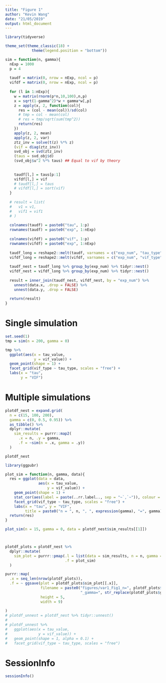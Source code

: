 ```yaml
---
title: "Figure 1"
author: "Kevin Wang"
date: "21/05/2019"
output: html_document
---
```


```r
library(tidyverse)

theme_set(theme_classic(18) +
            theme(legend.position = "bottom"))
```





```r
sim = function(n, gamma){
  nExp = 1000
  p = 4
  
  taudf = matrix(0, nrow = nExp, ncol = p)
  vifdf = matrix(0, nrow = nExp, ncol = p)
  
  for (l in 1:nExp){
    w = matrix(rnorm(p*n,10,100),n,p)
    x = sqrt(1-gamma^2)*w + gamma*w[,p]
    z = apply(x, 2, function(col){
      res = (col - mean(col))/sd(col)
      # tmp = col - mean(col)
      # res = tmp/sqrt(sum(tmp^2))
      return(res)
    })
    apply(z, 2, mean)
    apply(z, 2, var)
    ztz_inv = solve(t(z) %*% z)
    (vif = diag(ztz_inv))
    svd_obj = svd(ztz_inv)
    (taus = svd_obj$d)
    (svd_obj$u^2 %*% taus) ## Equal to vif by theory
    
    
    taudf[l,] = taus[p:1]
    vifdf[l,] = vif    
    # taudf[l,] = taus
    # vifdf[l,] = sort(vif)
  }
  
  # result = list(
  #   v1 = v1, 
  #   vif1 = vif1
  # )
  
  colnames(taudf) = paste0("tau", 1:p)
  rownames(taudf) = paste0("exp", 1:nExp)
  
  colnames(vifdf) = paste0("vif", 1:p)
  rownames(vifdf) = paste0("exp", 1:nExp)
  
  taudf_long = reshape2::melt(taudf, varnames = c("exp_num", "tau_type"), value.name = "tau_value") %>% tibble::as_tibble()
  vifdf_long = reshape2::melt(vifdf, varnames = c("exp_num", "vif_type"), value.name = "vif_value") %>% tibble::as_tibble()
  
  taudf_nest = taudf_long %>% group_by(exp_num) %>% tidyr::nest()
  vifdf_nest = vifdf_long %>% group_by(exp_num) %>% tidyr::nest()
  
  result = inner_join(taudf_nest, vifdf_nest, by = "exp_num") %>% 
    unnest(data.x, .drop = FALSE) %>% 
    unnest(data.y, .drop = FALSE)
  
  return(result)
}
```


# Single simulation
```r
set.seed(1)
tmp = sim(n = 200, gamma = 0)

tmp %>% 
  ggplot(aes(x = tau_value, 
             y = vif_value)) +
  geom_point(shape = 1) +
  facet_grid(vif_type ~ tau_type, scales = "free") +
  labs(x = "tau", 
       y = "VIF")
```


# Multiple simulations
```r
plotdf_nest = expand.grid(
  n = c(15, 100, 200), 
  gamma = c(0, 0.5, 0.95)) %>% 
  as_tibble() %>% 
  dplyr::mutate(
    sim_results = purrr::map2(
      .x = n, .y = gamma, 
      .f = ~sim(n = .x, gamma = .y))
  )

plotdf_nest

library(ggpubr)

plot_sim = function(n, gamma, data){
  res = ggplot(data = data, 
               aes(x = tau_value, 
                   y = vif_value)) +
    geom_point(shape = 1) +
    stat_cor(aes(label = paste(..rr.label.., sep = "~`,`~")), colour = "red") +
    facet_grid(vif_type ~ tau_type, scales = "free") +
    labs(x = "tau", y = "VIF", 
         title = paste0("n = ", n, ", ", expression(gamma), "=", gamma))
  return(res)
}

plot_sim(n = 15, gamma = 0, data = plotdf_nest$sim_results[[1]])



plotdf_plots = plotdf_nest %>% 
  dplyr::mutate(
    sim_plot = purrr::pmap(.l = list(data = sim_results, n = n, gamma = gamma), 
                           .f = plot_sim)
  )

purrr::map(
  .x = seq_len(nrow(plotdf_plots)), 
  .f = ~ ggsave(plot = plotdf_plots$sim_plot[[.x]], 
                filename = paste0("figures/var1_Fig1_n=", plotdf_plots$n[.x],
                                  "_gamma=", str_replace(plotdf_plots$gamma[.x], "[.]", ""), ".png"),
                height = 5,
                width = 9)
  
)
# plotdf_unnest = plotdf_nest %>% tidyr::unnest()
# 
# plotdf_unnest %>% 
#   ggplot(aes(x = tau_value, 
#              y = vif_value)) +
#   geom_point(shape = 1, alpha = 0.1) +
#   facet_grid(vif_type ~ tau_type, scales = "free")
```


# SessionInfo
```r
sessionInfo()
```

